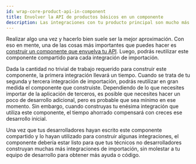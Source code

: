 ```yaml
---
id: wrap-core-product-api-in-component
title: Envolver la API de productos básicos en un componente
description: Las integraciones con tu producto principal son mucho más sencillas si has hecho el trabajo previo de configurar la API y envolverla con un componente.
---
```


Realizar algo una vez y hacerlo bien suele ser la mejor aproximación. Con eso en mente, una de las cosas más importantes que puedes hacer es [construir un componente que envuelva tu API](/docs/quickstarts/wrapping-an-api-in-a-component/). Luego, podrás reutilizar este componente compartido para cada integración de importación.

Dada la cantidad no trivial de trabajo requerido para construir este componente, la primera integración llevará un tiempo. Cuando se trata de tu segunda y tercera integración de importación, podrás reutilizar en gran medida el componente que construiste. Dependiendo de lo que necesites importar de la aplicación de terceros, es posible que necesites hacer un poco de desarrollo adicional, pero es probable que sea mínimo en ese momento. Sin embargo, cuando construyas tu enésima integración que utiliza este componente, el tiempo ahorrado compensará con creces ese desarrollo inicial.

Una vez que tus desarrolladores hayan escrito este componente compartido y lo hayan utilizado para construir algunas integraciones, el componente debería estar listo para que tus técnicos no desarrolladores construyan muchas más integraciones de importación, sin molestar a tu equipo de desarrollo para obtener más ayuda o código.